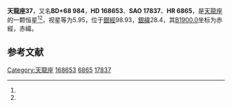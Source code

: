 {{Starbox begin
| name = 天龍座37
}}
{{Starbox observe
| epoch = [[J2000.0|J2000.0]]
| constell = [[天龍座|天龍座]]<ref name=SIMBAD>{{cite web
 | url=http://simbad.u-strasbg.fr/simbad/sim-id?Ident=HR+6865
 | title=Pulsating variable Star
 | publisher=Centre de Données astronomiques de Strasbourg
 | work=SIMBAD
 | accessdate=2012-07-13
 | archive-date=2019-08-11
 | archive-url=https://web.archive.org/web/20190811093543/http://simbad.u-strasbg.fr/simbad/sim-id?Ident=HR+6865
 | dead-url=no
 }}</ref><ref name=DATA>{{cite web
 | url=http://vizier.u-strasbg.fr/viz-bin/VizieR-5?-out.add=.&-source=5050&-corr=PK=HR&-out.max=9999&HR=6865
 | title=VizieR Detailed Page
 | accessdate=2012-07-13
 | archive-date=2016-03-04
 | archive-url=https://web.archive.org/web/20160304205925/http://vizier.u-strasbg.fr/viz-bin/VizieR-5?-out.add=.&-source=5050&-corr=PK=HR&-out.max=9999&HR=6865
 | dead-url=no
 }}</ref>
| 星官 = 
| ra = {{RA|18|15|17}}<ref name=SIMBAD /><ref name=DATA />
| dec = {{DEC|+68|45|21}}<ref name=SIMBAD /><ref name=DATA />
| appmag_v = 5.95<ref name=SIMBAD /><ref name=DATA />
}}
{{Starbox character
| class = gK1<ref name=SIMBAD /><ref name=DATA />
| b-v = 1.06<ref name=SIMBAD /><ref name=DATA />
| u-b = <ref name=SIMBAD /><ref name=DATA />
| r-i = <ref name=SIMBAD /><ref name=DATA />
| variable = 
}}
{{Starbox astrometry
| radial_v = 
| prop_mo_ra = -10
| parallax = -0.002
| p_error = 
}}
{{Starbox catalog
| names =BD+68 984，[[SAO星表|SAO]] 17837，[[HD星表|HD]] 168653，[[HR星表|HR]] 6865}}
{{Starbox reference |Simbad=HR+6865}}
{{Starbox end}}

'''天龍座37'''，又名'''BD+68 984'''，'''HD 168653'''、'''SAO 17837'''、'''HR 6865'''，是[[天龍座|天龍座]]的一颗恒星<ref name=SIMBAD /><ref name=DATA />，视星等为5.95，位于[[銀道座標系|銀經]]98.93，[[銀道座標系|銀緯]]28.4，其[[B1900.0|B1900.0]]坐标为赤經{{RA|18|15|51.9}}，赤緯{{DEC|+68|28.4|11}}。

== 参考文献 ==
{{reflist}}

{{star-stub}}

{{天龍座恒星}}
[[Category:天龍座|Category:天龍座]]
[[Category:HD和HDE天體|168653]]
[[Category:HR天體|6865]]
[[Category:SAO天體|17837]]